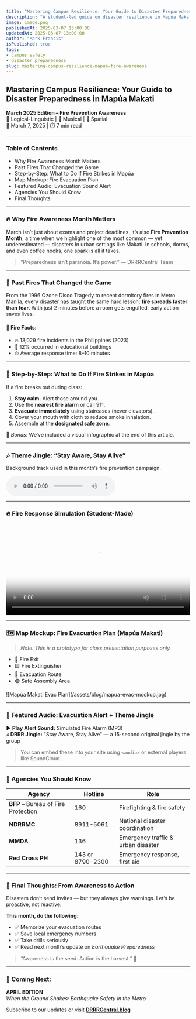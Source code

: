 ```yaml
---
title: "Mastering Campus Resilience: Your Guide to Disaster Preparedness in Mapúa Makati"
description: "A student-led guide on disaster resilience in Mapúa Makati, featuring fire safety tips, evacuation maps, original audio alerts, and monthly preparedness themes — combining logical insight, visual design, and musical creativity."
image: image.png
publishedAt: 2025-03-07 13:00:00
updatedAt: 2025-03-07 13:00:00
author: "Mark Francis"
isPublished: true
tags:
- campus safety
- disaster preparedness
slug: mastering-campus-resilience-mapua-fire-awareness
---
```


## Mastering Campus Resilience: Your Guide to Disaster Preparedness in Mapúa Makati

**March 2025 Edition – Fire Prevention Awareness**  
🧠 Logical-Linguistic | 🎵 Musical | 🧭 Spatial  
📅 March 7, 2025 | ⏱️ 7 min read  

---

### Table of Contents
- Why Fire Awareness Month Matters  
- Past Fires That Changed the Game  
- Step-by-Step: What to Do If Fire Strikes in Mapúa  
- Map Mockup: Fire Evacuation Plan  
- Featured Audio: Evacuation Sound Alert  
- Agencies You Should Know  
- Final Thoughts  
---

### 🔥 Why Fire Awareness Month Matters

March isn’t just about exams and project deadlines. It’s also **Fire Prevention Month**, a time when we highlight one of the most common — yet underestimated — disasters in urban settings like Makati. In schools, dorms, and even coffee nooks, one spark is all it takes.

> “Preparedness isn’t paranoia. It’s power.” — DRRRCentral Team

---

### 📖 Past Fires That Changed the Game

From the 1996 Ozone Disco Tragedy to recent dormitory fires in Metro Manila, every disaster has taught the same hard lesson: **fire spreads faster than fear**. With just 2 minutes before a room gets engulfed, early action saves lives.

#### 🔢 Fire Facts:
- 🔥 13,029 fire incidents in the Philippines (2023)  
- 🏫 12% occurred in educational buildings  
- ⏱ Average response time: 8–10 minutes  

---

### 🧯 Step-by-Step: What to Do If Fire Strikes in Mapúa

If a fire breaks out during class:

1. **Stay calm.** Alert those around you.  
2. Use the **nearest fire alarm** or call 911.  
3. **Evacuate immediately** using staircases (never elevators).  
4. Cover your mouth with cloth to reduce smoke inhalation.  
5. Assemble at the **designated safe zone**.

📝 *Bonus*: We’ve included a visual infographic at the end of this article.

---
### 🎶 Theme Jingle: “Stay Aware, Stay Alive”

Background track used in this month’s fire prevention campaign.

<audio controls loop>
  <source src="/sounds/drrr-theme.mp3" type="audio/mpeg" />
  Your browser does not support the audio element.
</audio>

---

### 🔥 Fire Response Simulation (Student-Made)

<video controls width="100%" poster="/images/profile-image.png">
  <source src="/videos/fire-response.mp4" type="video/mp4" />
  Your browser does not support the video tag.
</video>

---

### 🗺 Map Mockup: Fire Evacuation Plan (Mapúa Makati)

> *Note: This is a prototype for class presentation purposes only.*

- 🛑 Fire Exit  
- 🟨 Fire Extinguisher  
- 🧭 Evacuation Route  
- 🟢 Safe Assembly Area  
<SmartAudioPlayer src="/sounds/drrr-theme.mp3" />
![Mapúa Makati Evac Plan](/assets/blog/mapua-evac-mockup.jpg)

---

### 🎵 Featured Audio: Evacuation Alert + Theme Jingle

**▶️ Play Alert Sound:** Simulated Fire Alarm (MP3)  
**🎶 DRRR Jingle:** "Stay Aware, Stay Alive" — a 15-second original jingle by the group

> You can embed these into your site using `<audio>` or external players like SoundCloud.

---

### 🏢 Agencies You Should Know

| Agency | Hotline | Role |
|--------|---------|------|
| **BFP** – Bureau of Fire Protection | 160 | Firefighting & fire safety |
| **NDRRMC** | 8911-5061 | National disaster coordination |
| **MMDA** | 136 | Emergency traffic & urban disaster |
| **Red Cross PH** | 143 or 8790-2300 | Emergency response, first aid |

---

### 🧠 Final Thoughts: From Awareness to Action

Disasters don’t send invites — but they always give warnings. Let’s be proactive, not reactive.

**This month, do the following:**
- ✅ Memorize your evacuation routes  
- ✅ Save local emergency numbers  
- ✅ Take drills seriously  
- ✅ Read next month’s update on *Earthquake Preparedness*

> “Awareness is the seed. Action is the harvest.” 🌱

---

### 📅 Coming Next:
**APRIL EDITION**  
_When the Ground Shakes: Earthquake Safety in the Metro_

Subscribe to our updates or visit **[DRRRCentral.blog](https://drrrcentral.blog)**
